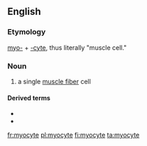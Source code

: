 ==English==

===Etymology===
[[myo-]] + [[-cyte]], thus literally "muscle cell."

===Noun===
{{en-noun}}

# a single [[muscle fiber]] cell

====Derived terms====
* {{l|en|myocytic}}
* {{l|en|myocytoma}}

[[fr:myocyte]]
[[pl:myocyte]]
[[fi:myocyte]]
[[ta:myocyte]]
